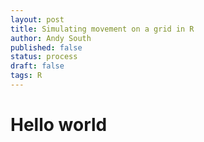 ```yaml
---
layout: post
title: Simulating movement on a grid in R
author: Andy South
published: false
status: process
draft: false
tags: R 
---
```


<h1>Hello world</h1>